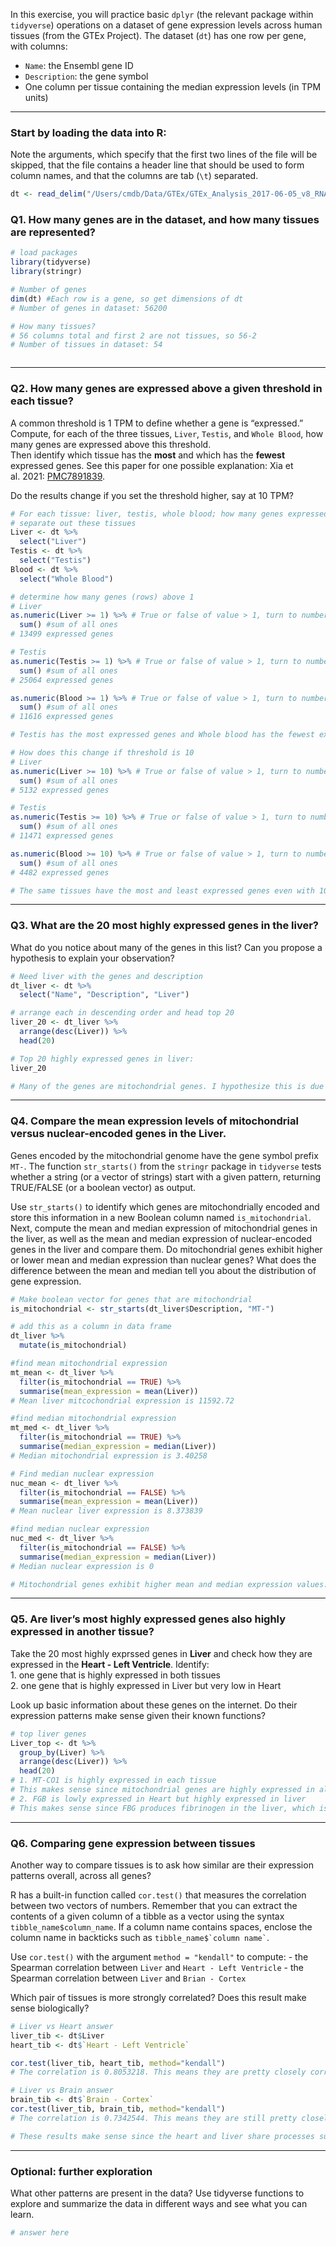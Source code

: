 In this exercise, you will practice basic `dplyr` (the relevant package within `tidyverse`) operations on a dataset of gene expression levels across human tissues (from the GTEx Project). The dataset (`dt`) has one row per gene, with columns:

-   `Name`: the Ensembl gene ID\
-   `Description`: the gene symbol
-   One column per tissue containing the median expression levels (in TPM units)

------------------------------------------------------------------------

### Start by loading the data into R:

Note the arguments, which specify that the first two lines of the file will be skipped, that the file contains a header line that should be used to form column names, and that the columns are tab (`\t`) separated.

```r
dt <- read_delim("/Users/cmdb/Data/GTEx/GTEx_Analysis_2017-06-05_v8_RNASeQCv1.1.9_gene_median_tpm.gct.gz", skip = 2, col_names = TRUE, delim = "\t")
```

### Q1. How many genes are in the dataset, and how many tissues are represented?

```r
# load packages
library(tidyverse)
library(stringr)
```

```r
# Number of genes
dim(dt) #Each row is a gene, so get dimensions of dt
# Number of genes in dataset: 56200

# How many tissues?
# 56 columns total and first 2 are not tissues, so 56-2
# Number of tissues in dataset: 54

```

```         
```

------------------------------------------------------------------------

### Q2. How many genes are expressed above a given threshold in each tissue?

A common threshold is 1 TPM to define whether a gene is "expressed."\
Compute, for each of the three tissues, `Liver`, `Testis`, and `Whole Blood`, how many genes are expressed above this threshold.\
Then identify which tissue has the **most** and which has the **fewest** expressed genes. See this paper for one possible explanation: Xia et al. 2021: [PMC7891839](https://pmc.ncbi.nlm.nih.gov/articles/PMC7891839/).

Do the results change if you set the threshold higher, say at 10 TPM?

```r
# For each tissue: liver, testis, whole blood; how many genes expressed above 1 TPM
# separate out these tissues
Liver <- dt %>% 
  select("Liver")
Testis <- dt %>% 
  select("Testis")
Blood <- dt %>% 
  select("Whole Blood")

# determine how many genes (rows) above 1
# Liver
as.numeric(Liver >= 1) %>% # True or false of value > 1, turn to number
  sum() #sum of all ones
# 13499 expressed genes

# Testis
as.numeric(Testis >= 1) %>% # True or false of value > 1, turn to number
  sum() #sum of all ones
# 25064 expressed genes

as.numeric(Blood >= 1) %>% # True or false of value > 1, turn to number
  sum() #sum of all ones
# 11616 expressed genes

# Testis has the most expressed genes and Whole blood has the fewest experssed genes.

# How does this change if threshold is 10
# Liver
as.numeric(Liver >= 10) %>% # True or false of value > 1, turn to number
  sum() #sum of all ones
# 5132 expressed genes

# Testis
as.numeric(Testis >= 10) %>% # True or false of value > 1, turn to number
  sum() #sum of all ones
# 11471 expressed genes

as.numeric(Blood >= 10) %>% # True or false of value > 1, turn to number
  sum() #sum of all ones
# 4482 expressed genes

# The same tissues have the most and least expressed genes even with 10 as the threshold.
```

------------------------------------------------------------------------

### Q3. What are the 20 most highly expressed genes in the liver?

What do you notice about many of the genes in this list? Can you propose a hypothesis to explain your observation?

```r
# Need liver with the genes and description
dt_liver <- dt %>% 
  select("Name", "Description", "Liver")

# arrange each in descending order and head top 20
liver_20 <- dt_liver %>% 
  arrange(desc(Liver)) %>%
  head(20)

# Top 20 highly expressed genes in liver:
liver_20

# Many of the genes are mitochondrial genes. I hypothesize this is due to the amount of energy needed by the liver for all of it's complex processes, thus it requires the high amount of energy produced by mitochondrial genes. Additionally, due to the liver's role in detoxification, it liekly relies on mitochonrdrial genes for their role in oxidative phospholylation.

```

------------------------------------------------------------------------

### Q4. Compare the mean expression levels of mitochondrial versus nuclear-encoded genes in the Liver.

Genes encoded by the mitochondrial genome have the gene symbol prefix `MT-`. The function `str_starts()` from the `stringr` package in `tidyverse` tests whether a string (or a vector of strings) start with a given pattern, returning TRUE/FALSE (or a boolean vector) as output.

Use `str_starts()` to identify which genes are mitochondrially encoded and store this information in a new Boolean column named `is_mitochondrial`. Next, compute the mean and median expression of mitochondrial genes in the liver, as well as the mean and median expression of nuclear-encoded genes in the liver and compare them. Do mitochondrial genes exhibit higher or lower mean and median expression than nuclear genes? What does the difference between the mean and median tell you about the distribution of gene expression.

```r
# Make boolean vector for genes that are mitochondrial
is_mitochondrial <- str_starts(dt_liver$Description, "MT-")

# add this as a column in data frame
dt_liver %>%
  mutate(is_mitochondrial)

#find mean mitochondrial expression
mt_mean <- dt_liver %>%
  filter(is_mitochondrial == TRUE) %>%
  summarise(mean_expression = mean(Liver))
# Mean liver mitcochondrial expression is 11592.72	

#find median mitochondrial expression
mt_med <- dt_liver %>%
  filter(is_mitochondrial == TRUE) %>%
  summarise(median_expression = median(Liver))
# Median mitochondrial expression is 3.40258

# Find median nuclear expression 
nuc_mean <- dt_liver %>%
  filter(is_mitochondrial == FALSE) %>%
  summarise(mean_expression = mean(Liver))
# Mean nuclear liver expression is 8.373839

#find median nuclear expression 
nuc_med <- dt_liver %>%
  filter(is_mitochondrial == FALSE) %>%
  summarise(median_expression = median(Liver))
# Median nuclear expression is 0

# Mitochondrial genes exhibit higher mean and median expression values. The large difference between median and mean tells us that the majority of genes are not highly expressed in the liver. There are a few very highly expressed genes that scew the mean upwards, while the median is still very low, showing that most of the genes are lowly expressed.


```

------------------------------------------------------------------------

### Q5. Are liver’s most highly expressed genes also highly expressed in another tissue?

Take the 20 most highly exprssed genes in **Liver** and check how they are expressed in the **Heart - Left Ventricle**. Identify:\
1. one gene that is highly expressed in both tissues\
2. one gene that is highly expressed in Liver but very low in Heart

Look up basic information about these genes on the internet. Do their expression patterns make sense given their known functions?

```r
# top liver genes
Liver_top <- dt %>%
  group_by(Liver) %>% 
  arrange(desc(Liver)) %>% 
  head(20)
# 1. MT-CO1 is highly expressed in each tissue
# This makes sense since mitochondrial genes are highly expressed in all tissues for energy production
# 2. FGB is lowly expressed in Heart but highly expressed in liver
# This makes sense since FBG produces fibrinogen in the liver, which is important for blood clotting. However, it is not needed in the heart since the body does not want to clot blood there.

```

------------------------------------------------------------------------

### Q6. Comparing gene expression between tissues

Another way to compare tissues is to ask how similar are their expression patterns overall, across all genes?

R has a built-in function called `cor.test()` that measures the correlation between two vectors of numbers. Remember that you can extract the contents of a given column of a tibble as a vector using the syntax `tibble_name$column_name`. If a column name contains spaces, enclose the column name in backticks such as `` tibble_name$`column name` ``.

Use `cor.test()` with the argument `method = "kendall"` to compute: - the Spearman correlation between `Liver` and `Heart - Left Ventricle` - the Spearman correlation between `Liver` and `Brian - Cortex`

Which pair of tissues is more strongly correlated? Does this result make sense biologically?

```r
# Liver vs Heart answer
liver_tib <- dt$Liver
heart_tib <- dt$`Heart - Left Ventricle`

cor.test(liver_tib, heart_tib, method="kendall")
# The correlation is 0.8053218. This means they are pretty closely correlated

# Liver vs Brain answer
brain_tib <- dt$`Brain - Cortex`
cor.test(liver_tib, brain_tib, method="kendall")
# The correlation is 0.7342544. This means they are still pretty closely correlated, but not as close as liver and heart. 

# These results make sense since the heart and liver share processes such as metabolism, whereas the brain is more involved in signaling processes. The liver and heart will expres genes involved in metabolism and other shared processes that are likely not expressed in the brain.
```

------------------------------------------------------------------------

### Optional: further exploration

What other patterns are present in the data? Use tidyverse functions to explore and summarize the data in different ways and see what you can learn.

```r
# answer here
```
